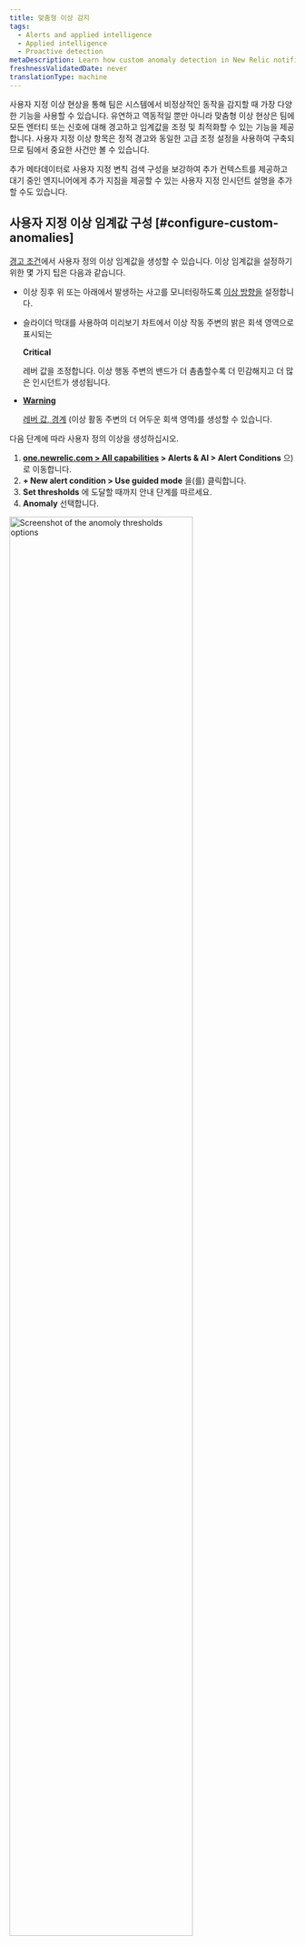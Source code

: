 ```yaml
---
title: 맞춤형 이상 감지
tags:
  - Alerts and applied intelligence
  - Applied intelligence
  - Proactive detection
metaDescription: Learn how custom anomaly detection in New Relic notifies you of unusual app behavior.
freshnessValidatedDate: never
translationType: machine
---
```







사용자 지정 이상 현상을 통해 팀은 시스템에서 비정상적인 동작을 감지할 때 가장 다양한 기능을 사용할 수 있습니다. 유연하고 역동적일 뿐만 아니라 맞춤형 이상 현상은 팀에 모든 엔터티 또는 신호에 대해 경고하고 임계값을 조정 및 최적화할 수 있는 기능을 제공합니다. 사용자 지정 이상 항목은 정적 경고와 동일한 고급 조정 설정을 사용하여 구축되므로 팀에서 중요한 사건만 볼 수 있습니다.

추가 메타데이터로 사용자 지정 변칙 검색 구성을 보강하여 추가 컨텍스트를 제공하고 대기 중인 엔지니어에게 추가 지침을 제공할 수 있는 사용자 지정 인시던트 설명을 추가할 수도 있습니다.

## 사용자 지정 이상 임계값 구성 [#configure-custom-anomalies]

[경고 조건](/docs/alerts-applied-intelligence/new-relic-alerts/alert-conditions/create-nrql-alert-conditions/)에서 사용자 정의 이상 임계값을 생성할 수 있습니다. 이상 임계값을 설정하기 위한 몇 가지 팁은 다음과 같습니다.

* 이상 징후 위 또는 아래에서 발생하는 사고를 모니터링하도록 [이상 방향을](#anomaly-direction) 설정합니다.

* 슬라이더 막대를 사용하여 미리보기 차트에서 이상 작동 주변의 밝은 회색 영역으로 표시되는

  <DoNotTranslate>**Critical**</DoNotTranslate>

  레버 값을 조정합니다. 이상 행동 주변의 밴드가 더 촘촘할수록 더 민감해지고 더 많은 인시던트가 생성됩니다.

* <DoNotTranslate>[**Warning**](/docs/alerts-applied-intelligence/new-relic-alerts/advanced-alerts/advanced-techniques/set-thresholds-alert-condition/#threshold-levels)</DoNotTranslate>

  [ 레버 값, 경계](/docs/alerts-applied-intelligence/new-relic-alerts/advanced-alerts/advanced-techniques/set-thresholds-alert-condition/#threshold-levels) (이상 활동 주변의 더 어두운 회색 영역)를 생성할 수 있습니다.

다음 단계에 따라 사용자 정의 이상을 생성하십시오.

1. <DoNotTranslate>**[one.newrelic.com > All capabilities](https://one.newrelic.com/all-capabilities) > Alerts & AI > Alert Conditions**</DoNotTranslate> 으)로 이동합니다.
2. <DoNotTranslate>**+ New alert condition > Use guided mode**</DoNotTranslate> 을(를) 클릭합니다.
3. <DoNotTranslate>**Set thresholds**</DoNotTranslate> 에 도달할 때까지 안내 단계를 따르세요.
4. <DoNotTranslate>**Anomaly**</DoNotTranslate> 선택합니다.

<img
  width="80%;"
  title="Set anomoly thresholds"
  alt="Screenshot of the anomoly thresholds options"
  src={alertsTryAnomalyThresholds}
/>

5. 하나 이상의 임계값에 대한 설정을 구성합니다. 이상 탐지는 이전 활동을 기반으로 다음 데이터 포인트가 무엇인지 예측합니다. 사용자 지정 이상 탐지에 대한 임계값은 신호 값이 예측된 값에서 벗어난 표준 편차 수입니다.

   임계값을 구성하려면 다음을 수행해야 합니다.

   * '임계값 방향'을 상한, 하한 또는 둘 다로 설정합니다. 즉, 신호 값(쿼리의 출력)이 예측 값보다 높거나 예측 값보다 낮거나 둘 중 하나인 경우에만 인시던트를 생성합니다.

     이 필드는 지정된 기간 동안의 데이터 포인트 중 얼마나 많은 데이터 포인트가 레버 값을 벗어나야 하는지를 나타냅니다. 옵션은 <DoNotTranslate>**for at least**</DoNotTranslate> 및 <DoNotTranslate>**at least once in**</DoNotTranslate> 입니다. <DoNotTranslate>**for at least**</DoNotTranslate> 선택하면 신호의 모든 데이터 포인트가 인시던트가 열리기 전 지정된 기간 동안 레버 값 외부에 있어야 함을 의미합니다. 인시던트를 종료하려면 그 반대가 참이어야 합니다. <DoNotTranslate>**at least once in**</DoNotTranslate> 옵션은 단순히 신호의 데이터 포인트 중 하나가 레버 값을 벗어나자마자 인시던트가 열림을 의미합니다. 이 옵션을 사용하면 인시던트 개시 시기를 결정하는 데 기간이 관련되지 않습니다. 그러나 이는 인시던트 종료와 관련이 있습니다. 모든 신호의 데이터 포인트는 지정된 기간 동안 레버 값 내에 있어야 합니다.

   * '임계값 기간'을 설정합니다. 인시던트가 열리기 전에 신호 값이 임계값 외부에 남아 있어야 하는 시간으로 생각하십시오. 반대로 인시던트가 종료되기 위해 신호가 임계값 내에 있어야 하는 시간이기도 합니다.

     이 필드는 위에서 언급한 기간에 대한 응답입니다. 신호가 정의된 임계값을 초과하는 시간입니다. 이것은 실제 임계값 기간입니다.

   * '임계값 수준'을 설정합니다. 사용자 지정 이상 감지의 경우 신호의 데이터 포인트가 예상한 값과 표준 편차의 수입니다.

6. 공지조건의 세부정보를 추가하고 <DoNotTranslate>**Save condition**</DoNotTranslate> 클릭합니다.

## 다중 신호 조건에 대한 임계값 설정(패싯 쿼리) [#faceted-queries]

1단계에서 쿼리를 정의한 방법에 따라 경보 조건은 하나가 아니라 많은 신호를 모니터링할 수 있습니다. NRQL로 작업할 때 이러한 쿼리는 [`FACET` 절을](/docs/query-your-data/nrql-new-relic-query-language/get-started/nrql-syntax-clauses-functions/#sel-facet)사용합니다. 하나의 경보 조건이 모니터링할 수 있는 최대 신호 수는 5,000개입니다. 지정한 임계값 설정은 이 조건으로 모니터링되는 모든 신호에 동일하게 적용됩니다. 각 신호는 개별적으로 모니터링되고 평가되지만 설정은 모든 신호에 일관되게 적용됩니다. 미리보기 차트에는 최대 500개의 신호만 표시됩니다. 그러나 차트에 표시된 신호가 둘 이상인 경우 예측된 신호 및 임계값 대역을 표시하지 않습니다. 이상적인 임계값을 결정하는 동안 해당 정보를 표시하려면 범례에서 시계열 신호 중 하나를 선택하여 차트를 단일 시계열로 필터링합니다.

## 이상 방향: 상한 또는 하한 범위 선택 [#anomaly-direction]

조건이 예측 값을 초과하는 동작("upper"), 예측 값 미만("lower") 또는 위 또는 아래로 이동하는 동작을 찾도록 할지 여부를 선택할 수 있습니다. 예측 방향 선택기로 이를 선택합니다.

이에 대한 사용 사례의 예:

* 오류 비율과 같은 데이터 원본에 대해 상한 설정을 사용할 수 있습니다. 일반적으로 오류율이 올라가는 경우에만 관심이 있고 낮아지는 경우에는 관심이 없기 때문입니다.
* 처리량과 같은 데이터 원본에 대해 더 낮은 설정을 사용할 수 있습니다. 갑작스러운 상승 변동은 매우 일반적이지만 갑작스러운 큰 폭의 하락은 문제를 나타낼 수 있기 때문입니다.

다음은 다양한 변칙 방향 설정에서 데이터의 큰 변동이 어떻게 처리되는지에 대한 예입니다. 빨간색 영역은 인시던트를 나타냅니다.

<img
  title="A screenshot of anomaly details in the New Relic UI"
  alt="A screenshot demonstrating how to select upper and lower ranges for anomalies"
  src={alertsAnomaliesSetUpperandLowerRanges}
/>

## 예측값 계산에 적용되는 규칙 [#anomaly-rules]

예측을 계산하는 알고리즘은 수학적으로 복잡합니다. 다음은 예측 능력을 관리하는 몇 가지 주요 규칙입니다.

* <DoNotTranslate>**Age of data**</DoNotTranslate>

  초기 생성 시 데이터 가용성 및 예측 유형에 따라 1-4주 간의 데이터를 사용하여 예측이 계산됩니다. 생성 후 알고리즘은 장기간에 걸쳐 진행되는 데이터 변동을 고려하지만 최신 데이터에 더 큰 가중치가 부여됩니다. 짧은 시간 동안만 존재한 데이터의 경우 예측 값이 크게 변동할 가능성이 높으며 정확도가 매우 낮습니다. 이는 일반적인 값과 동작을 결정하기 위한 데이터가 충분하지 않기 때문입니다. 데이터의 이력이 많을수록 예측과 관측값이 더 정확해집니다.

* <DoNotTranslate>**Consistency of data**</DoNotTranslate>

  일관된 범위에 유지되거나 느리고 꾸준한 추세를 보이는 지표 값의 경우 예측 가능성이 더 높다는 것은 해당 측정값, 관련 값이 예측을 중심으로 더 엄격해짐을 의미합니다. 더 다양하고 예측할 수 없는 데이터일수록 더 느슨한(더 넓은) 레버 값을 갖게 됩니다.

* <DoNotTranslate>**Regular fluctuations**</DoNotTranslate>

  1주일보다 짧은 주기적 변동(예: 매주 수요일 오후 1시 구현, 배포 또는 야간 보고서)의 경우 예측 알고리즘은 이러한 주기적 변동을 찾아 조정하려고 시도합니다.